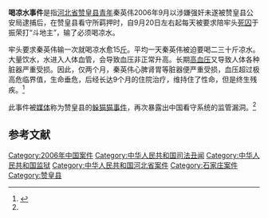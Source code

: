 {{Expand |time=2009-08-11T08:45:51+00:00 }}<!-- 本调用由 {{subst:Expand/auto}} 自动产生。 -->
'''喝凉水事件'''是指[[河北省|河北省]][[赞皇县|赞皇县]][[青年|青年]]秦英伟2006年9月以涉嫌强奸未遂被赞皇县公安局逮捕后，在赞皇县看守所羁押时，自9月20日左右起每天被要求陪牢头[[死囚|死囚]]于振荣打“斗地主”，输了必须喝凉水。

牢头要求秦英伟输一次就喝凉水愈15[[斤|斤]]。平均一天秦英伟被迫要喝二三十斤凉水。大量饮水，水进入人体血管，会导致血压非正常升高。长期[[高血压|高血压]]又导致人体各种脏器严重受损。因此，仅两个月，秦英伟心脾肾胃等脏器便严重受损，血压超过极高危临界值，生命垂危，后经长达9个月的住院治疗，维持住了性命，但是终生残疾。<ref name="sina">{{cite web  | language =zh-hans  | publisher =[[新浪网|新浪网]]  | title =看守所疑犯每天被逼喝凉水致终身残疾  | url =http://news.sina.com.cn/s/2009-07-01/042918127805.shtml  | author =李文河、静冬  | date =2009-07-01  | accessdate =2009-08-12  | archive-date =2009-07-04  | archive-url =https://web.archive.org/web/20090704090554/http://news.sina.com.cn/s/2009-07-01/042918127805.shtml  | dead-url =no  }}</ref>

此事件被[[媒体|媒体]]称为赞皇县的[[躲貓貓_(網路用語)|躲猫猫事件]]，再次暴露出中国看守系统的监管漏洞。<ref name="sina"></ref>

==参考文献==
{{reflist}}

[[Category:2006年中国案件|Category:2006年中国案件]]
[[Category:中华人民共和国司法丑闻|Category:中华人民共和国司法丑闻]]
[[Category:中华人民共和国监狱|Category:中华人民共和国监狱]]
[[Category:中华人民共和国河北省案件|Category:中华人民共和国河北省案件]]
[[Category:石家庄案件|Category:石家庄案件]]
[[Category:赞皇县|Category:赞皇县]]